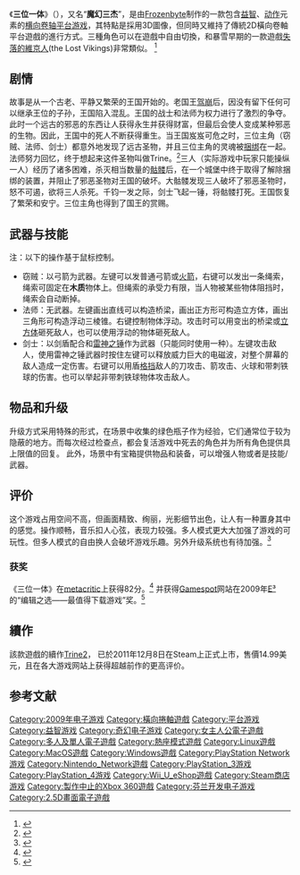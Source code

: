 {{About|一款计算机游戏|其他用法|三位一體 (消歧義)}}
{{Infobox VG
| title          = 三位一体
| image = File:Trine Game.jpg
| caption        = 《三位一体》游戏封面
| original       = ''Trine''
| developer      = [[Frozenbyte|Frozenbyte]]
| publisher      = Nobilis
| released       = 2009年7月3日
| genre = [[动作冒险游戏|动作冒险]]
| modes          = [[单人电子游戏|单人]]、[[多人电子游戏|多人]]
| platforms      = PC，Mac，PS3
| onlinegame     = 
}}

《'''三位一体'''》（''{{lang|en|Trine}}''），又名“'''魔幻三杰'''”，是由[[Frozenbyte|Frozenbyte]]制作的一款包含[[益智游戏|益智]]、[[动作游戏|动作]]元素的[[横向卷轴游戏|横向卷轴]][[平台游戏|平台游戏]]，其特點是採用3D圖像，但同時又維持了傳統2D橫向卷軸平台遊戲的進行方式。三種角色可以在遊戲中自由切換，和暴雪早期的一款遊戲[[失落的維京人|失落的維京人]](the Lost Vikings)非常類似。 <ref>{{cite web
|url= http://games.sina.com.cn/j/n/2009-06-26/1136321710.shtml
|title= 奇幻动作游戏《三位一体》试玩版发布
|accessdate= 2009-08-07
|language= zh-cn
|archive-date= 2016-03-04
|archive-url= https://web.archive.org/web/20160304105016/http://games.sina.com.cn/j/n/2009-06-26/1136321710.shtml
|dead-url= no
}}</ref>

== 剧情 ==

故事是从一个古老、平静又繁荣的王国开始的。老国王[[驾崩|驾崩]]后，因没有留下任何可以继承王位的子孙，王国陷入混乱。王国的战士和法师为权力进行了激烈的争夺。此时一个远古的邪恶的东西让人获得永生并获得财富，但最后会使人变成某种邪恶的生物。因此，王国中的死人不断获得重生。当王国岌岌可危之时，三位主角（窃贼、法师、剑士）都意外地发现了远古圣物，并且三位主角的灵魂被[[捆绑|捆绑]]在一起。法师努力回忆，终于想起来这件圣物叫做Trine。<ref>{{cite web |url=http://game.ali213.net/thread-2788687-1-1.html |title=三位一体字幕中文翻译（一） |publisher=游侠网 |date=2009-07-07 |accessdate=2009-08-06 |language=Zh-hans |archive-date=2014-10-28 |archive-url=https://web.archive.org/web/20141028045934/http://game.ali213.net/thread-2788687-1-1.html |dead-url=no }}</ref>三人（实际游戏中玩家只能操纵一人）经历了诸多困难，杀灭相当数量的[[骷髅|骷髅]]后，在一个城堡中终于取得了解除捆绑的装置，并阻止了邪恶圣物对王国的破坏。大骷髅发现三人破坏了邪恶圣物时，怒不可遏，欲将三人杀死。千钧一发之际，剑士飞起一锤，将骷髅打死。王国恢复了繁荣和安宁。三位主角也得到了国王的赏赐。

== 武器与技能 ==
注：以下的操作基于鼠标控制。
*窃贼：以弓箭为武器。左键可以发普通弓箭或[[火箭|火箭]]，右键可以发出一条绳索，绳索可固定在'''木质'''物体上。但绳索的承受力有限，当人物被某些物体阻挡时，绳索会自动断掉。
*法师：无武器。左键画出直线可以构造桥梁，画出正方形可构造立方体，画出三角形可构造浮动三棱锥。右键控制物体浮动。攻击时可以用变出的桥梁或[[立方体|立方体]]砸死敌人，也可以使用浮动的物体砸死敌人。
*剑士：以剑盾配合和[[雷神之锤|雷神之锤]]作为武器（只能同时使用一种）。左键攻击敌人，使用雷神之锤武器时按住左键可以释放威力巨大的电磁波，对整个屏幕的敌人造成一定伤害。右键可以用盾[[格挡|格挡]]敌人的刀攻击、箭攻击、火球和带刺铁球的伤害。也可以举起非带刺铁球物体攻击敌人。

== 物品和升级 ==

升级方式采用特殊的形式，在场景中收集的绿色瓶子作为经验，它们通常位于较为隐蔽的地方。而每次经过检查点，都会复活游戏中死去的角色并为所有角色提供具上限值的回复。
此外，场景中有宝箱提供物品和装备，可以增强人物或者是技能/武器。

== 评价 ==
这个游戏占用空间不高，但画面精致、绚丽，光影细节出色，让人有一种置身其中的感觉。操作顺畅，音乐扣人心弦，表现力较强。多人模式更大大加强了游戏的可玩性。但多人模式的自由换人会破坏游戏乐趣。另外升级系统也有待加强。<ref>{{cite web
 |url         = http://www.gamespot.com.cn/reviews/2009/0724/105380.shtml
 |title       = 精美动作冒险游戏《三位一体》GameSpot评论
 |accessdate  = 2009-08-07
 |language    = zh-cn
 |deadurl     = yes
 |archiveurl  = https://web.archive.org/web/20090727173114/http://www.gamespot.com.cn/reviews/2009/0724/105380.shtml
 |archivedate = 2009-07-27
}}</ref>

=== 获奖 ===
《三位一体》在[[metacritic|metacritic]]上获得82分。<ref>{{cite web
 |url         = http://www.gamespot.com/news/blogs/sidebar/909182374/26978747/trine-psn-delayed.html
 |title       = Trine PSN delayed
 |accessdate  = 2009-08-07
 |language    = en
 |deadurl     = yes
 |archiveurl  = https://web.archive.org/web/20090805013957/http://www.gamespot.com/news/blogs/sidebar/909182374/26978747/trine-psn-delayed.html
 |archivedate = 2009-08-05
}}</ref>
并获得[[Gamespot|Gamespot]]网站在2009年[[E3电子娱乐展|E³]]的“编辑之选——最值得下载游戏”奖。<ref>{{cite web
 |url         = http://www.gamespot.com/special_feature/e3-2009-editors-choice/
 |title       = E3 09 Editors' Choice Awards - Best Downloadable Game
 |accessdate  = 2009-08-07
 |language    = en
 |deadurl     = yes
 |archiveurl  = https://web.archive.org/web/20131003044637/http://www.gamespot.com/special_feature/e3-2009-editors-choice/
 |archivedate = 2013-10-03
}}</ref>

== 續作 ==

該款遊戲的續作[[Trine2|Trine2]]， 已於2011年12月8日在Steam上正式上市，售價14.99美元，且在各大游戏网站上获得超越前作的更高评价。

== 参考文献 ==
{{reflist|30em}}

{{DEFAULTSORT:Trine}}
[[Category:2009年电子游戏|Category:2009年电子游戏]]
[[Category:橫向捲軸遊戲|Category:橫向捲軸遊戲]]
[[Category:平台游戏|Category:平台游戏]]
[[Category:益智游戏|Category:益智游戏]]
[[Category:奇幻电子游戏|Category:奇幻电子游戏]]
[[Category:女主人公電子遊戲|Category:女主人公電子遊戲]]
[[Category:多人及單人電子遊戲|Category:多人及單人電子遊戲]]
[[Category:熱座模式遊戲|Category:熱座模式遊戲]]
[[Category:Linux遊戲|Category:Linux遊戲]]
[[Category:MacOS遊戲|Category:MacOS遊戲]]
[[Category:Windows遊戲|Category:Windows遊戲]]
[[Category:PlayStation_Network游戏|Category:PlayStation Network游戏]]
[[Category:Nintendo_Network遊戲|Category:Nintendo_Network遊戲]]
[[Category:PlayStation_3游戏|Category:PlayStation_3游戏]]
[[Category:PlayStation_4游戏|Category:PlayStation_4游戏]]
[[Category:Wii_U_eShop遊戲|Category:Wii_U_eShop遊戲]]
[[Category:Steam商店游戏|Category:Steam商店游戏]]
[[Category:製作中止的Xbox_360遊戲|Category:製作中止的Xbox 360遊戲]]
[[Category:芬兰开发电子游戏|Category:芬兰开发电子游戏]]
[[Category:2.5D畫面電子遊戲|Category:2.5D畫面電子遊戲]]